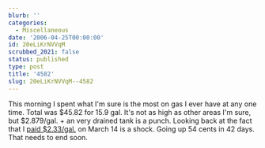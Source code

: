 ```yaml
---
blurb: ''
categories:
  - Miscellaneous
date: '2006-04-25T00:00:00'
id: 20eLiKrNVVqM
scrubbed_2021: false
status: published
type: post
title: '4582'
slug: 20eLiKrNVVqM--4582
---
```


This morning I spent what I'm sure is the most on gas I ever have
at any one time. Total was $45.82 for 15.9 gal. It's not as high as
other areas I'm sure, but $2.879/gal. + an very drained tank is a
punch. Looking back at the fact that I
[paid $2.33/gal.](http://www.pbs.org/cringely/pulpit/pulpit20060420.html)
on March 14 is a shock. Going up 54 cents in 42 days. That needs to
end soon.
